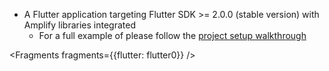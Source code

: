 * A Flutter application targeting Flutter SDK >= 2.0.0 (stable version) with Amplify libraries integrated
    * For a full example of please follow the [project setup walkthrough](/lib/project-setup/create-application)


<Fragments fragments={{flutter: flutter0}} />
